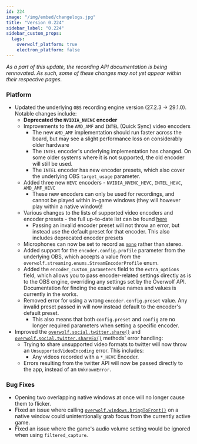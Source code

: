 ```yaml
---
id: 224
image: "/img/embed/changelogs.jpg"
title: "Version 0.224"
sidebar_label: "0.224"
sidebar_custom_props:
  tags:
    overwolf_platform: true
    electron_platform: false
---
```


*As a part of this update, the recording API documentation is being rennovated. As such, some of these changes may not yet appear within their respective pages.*

### Platform

- Updated the underlying `OBS` recording engine version (27.2.3 -> 29.1.0). Notable changes include:
  - **Deprecated the `NVIDIA_NVENC` encoder**
  - Improvements to the `AMD_AMF` and `INTEL` (Quick Sync) video encoders
    - The new `AMD_AMF` implementation should run faster across the board, but may see a slight performance loss on considerably older hardware
    - The `INTEL` encoder's underlying implementation has changed. On some older systems where it is not supported, the old encoder will still be used.
    - The `INTEL` encoder has new encoder presets, which also cover the underlying OBS `target_usage` parameter.
  - Added three new `HEVC` encoders - `NVIDIA_NVENC_HEVC`, `INTEL_HEVC`, `AMD_AMF_HEVC`
    - These new encoders can only be used for recordings, and cannot be played within in-game windows (they will however play within a native window)!
  - Various changes to the lists of supported video encoders and encoder presets - the full up-to-date list can be found [here](/api/general/obs#list-of-supported-encoders)
    - Passing an invalid encoder preset will not throw an error, but instead use the default preset for that encoder. This also includes deprecated encoder presets
  - Microphones can now be set to record as [`mono`](/api/streaming#streamdevicevolume-object) rather than stereo.
  - Added support for the `encoder.config.profile` parameter from the underlying OBS, which accepts a value from the `overwolf.streaming.enums.StreamEncoderProfile` enum.
  - Added the `encoder_custom_parameters` field to the `extra_options` field, which allows you to pass encoder-related settings directly as is to the OBS engine,
    overriding any settings set by the Overwolf API. Documentation for finding the exact value names and values is currently in the works.
  - Removed error for using a wrong `encoder.config.preset` value. Any invalid preset passed in will now instead default to the encoder's default preset.
    - This also means that both `config.preset` and `config` are no longer required parameters when setting a specific encoder.
- Improved the [`overwolf.social.twitter.share()`](/api/deprecated/twitter#sharetwittershareparameters-callback) and [`overwolf.social.twitter.shareEx()`](/api/deprecated/twitter#shareextwittershareparameters-callback-callback) methods' error handling:
  - Trying to share unsupported video formats to twitter will now throw an `UnsupportedVideoEncoding` error. This includes:
    - Any videos recorded with a `*_HEVC` Encoder.
  - Errors resulting from the twitter API will now be passed directly to the app, instead of an `UnknownError`.


### Bug Fixes

- Opening two overlapping native windows at once will no longer cause them to flicker.
- Fixed an issue where calling [`overwolf.windows.bringToFront()`](/api/windows#bringtofrontwindowid-callback) on a native window could unintentionally grab focus from the currently active game.
- Fixed an issue where the game's audio volume setting would be ignored when using `filtered_capture`.
